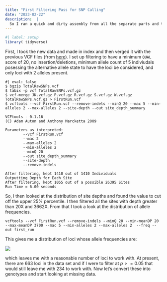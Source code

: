 ```yaml
---
title: "First Filtering Pass for SNP Calling"
date: "2023-02-22"
description:  |
  So I ran a quick and dirty assembly from all the separate parts and then merged individual VCF files to get a first view of how things are sorting out.
---
```


```r
#| label: setup
library( tidyverse)
```


First, I took the new data and made in index and then verged it with the previous VCF files (from [here](https://dyerlab.org/posts/2023-02-14-variant-filtering/)).  I set up filtering to have a minimum `QUAL` score of 20, no insertion/deletions, minimum allele count of 5 indiviudals posessing the alternative allele state to have the loci be considered, and only loci with 2 alleles present.

```
#| eval: false
$ bgzip TotalRawSNPs.vcf 
$ tabix -p vcf TotalRawSNPs.vcf.gz 
$ vcf-merge JK.vcf.gz P.vcf.gz R.vcf.gz S.vcf.gz W.vcf.gz TotalRawSNPs.vcf.gz > FirstRun.vcf
$ vcftools --vcf FirstRun.vcf --remove-indels --minQ 20 --mac 5 --min-alleles 2 --max-alleles 2 --site-depth --out site_depth_summary

VCFtools - 0.1.16
(C) Adam Auton and Anthony Marcketta 2009

Parameters as interpreted:
        --vcf FirstRun.vcf
        --mac 2
        --max-alleles 2
        --min-alleles 2
        --minQ 20
        --out site_depth_summary
        --site-depth
        --remove-indels

After filtering, kept 1410 out of 1410 Individuals
Outputting Depth for Each Site
After filtering, kept 1055 out of a possible 26395 Sites
Run Time = 6.00 seconds
```

So, I then looked at the distribution of site depths and found the value to cut off the upper 25% percentile.  I then filtered all the sites with depth greater than 20X and 3662X.  From that I took a look at the distribution of allele frequencies.

```
vcftools --vcf FirstRun.vcf --remove-indels --minQ 20 --min-meanDP 20 --max-meanDP 3700 --mac 5 --min-alleles 2 --max-alleles 2  --freq --out first_run
```

This gives me a distribution of loci whose allele frequencies are:

![](filtered_maf.png)

which leaves me with a reasonable number of loci to work with.  At present, there are $663$ loci in the data set and if I were to filter at $p>=0.05$ that would still leave me with 234 to work with.  Now let's convert these into genotypes and start looking at missing data.







